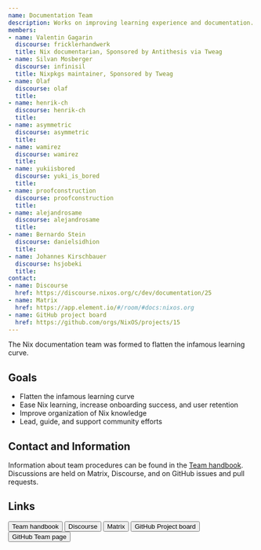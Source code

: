 ```yaml
---
name: Documentation Team
description: Works on improving learning experience and documentation.
members:
- name: Valentin Gagarin
  discourse: fricklerhandwerk
  title: Nix documentarian, Sponsored by Antithesis via Tweag
- name: Silvan Mosberger
  discourse: infinisil
  title: Nixpkgs maintainer, Sponsored by Tweag
- name: Olaf
  discourse: olaf
  title:
- name: henrik-ch
  discourse: henrik-ch
  title:
- name: asymmetric
  discourse: asymmetric
  title:
- name: wamirez
  discourse: wamirez
  title:
- name: yukiisbored
  discourse: yuki_is_bored
  title:
- name: proofconstruction
  discourse: proofconstruction
  title:
- name: alejandrosame
  discourse: alejandrosame
  title:
- name: Bernardo Stein
  discourse: danielsidhion
  title:
- name: Johannes Kirschbauer
  discourse: hsjobeki
  title:
contact:
- name: Discourse
  href: https://discourse.nixos.org/c/dev/documentation/25
- name: Matrix
  href: https://app.element.io/#/room/#docs:nixos.org
- name: GitHub project board
  href: https://github.com/orgs/NixOS/projects/15
---
```


The Nix documentation team was formed to flatten the infamous learning curve.

## Goals

- Flatten the infamous learning curve
- Ease Nix learning, increase onboarding success, and user retention
- Improve organization of Nix knowledge
- Lead, guide, and support community efforts

## Contact and Information

Information about team procedures can be found in the [Team
handbook](https://github.com/NixOS/nix.dev/tree/master/maintainers).
Discussions are held on Matrix, Discourse, and on GitHub issues and pull
requests.

## Links


<div class="flex flex-wrap gap-4">
  <Button 
    href="https://github.com/NixOS/nix.dev/tree/master/maintainers"
    color="semidarkblue" size="sm">Team handbook</Button>
  <Button 
    href="https://discourse.nixos.org/c/dev/documentation/25"
    color="semidarkblue" size="sm">Discourse</Button>
  <Button 
    href="https://app.element.io/#/room/#docs:nixos.org"
    color="semidarkblue" size="sm">Matrix</Button>
  <Button 
    href="https://github.com/orgs/NixOS/projects/15"
    color="semidarkblue" size="sm">GitHub Project board</Button>
  <Button 
    href="https://github.com/orgs/NixOS/teams/documentation-team"
    color="semidarkblue" size="sm">GitHub Team page</Button>
</div>
